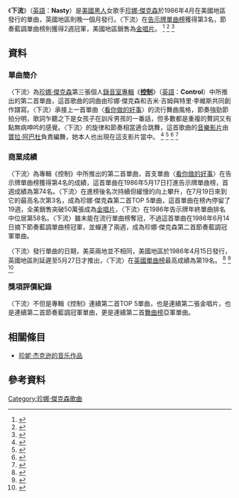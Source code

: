 
{{noteTA
|2=zh-cn:珍妮;zh-hant:珍娜;zh-tw:珍娜;zh-hk:珍納;
|3=zh-cn:杰克逊;zh-hant:傑克遜;zh-tw:傑克森;zh-hk:積遜
}}
{{Infobox single
| Name           = 下流<br />Nasty
| Cover          = 
| Caption        = 
| Artist         = [[珍娜·傑克森|珍娜·傑克森]]
| Album          = [[控制_(珍娜傑克森專輯)|控制]]
| Released       = 1986年4月15日<small>{{flagicon|US}}</small><br>1986年5月27日<small>{{flagicon|UK}}</small>
| B-side         = "You'll Never Find (A Love Like Mine)"
| Format         = {{flatlist|
*7" single
*12" single
*[[錄音帶|錄音帶]]
*[[CD|CD]]}}
| Recorded       = 1985年9月
| Genre          = {{flatlist|
*[[節奏藍調|節奏藍調]]
*[[流行舞曲|流行舞曲]]
*[[新杰克摇摆|新杰克摇摆]]
}}
| Length         = 4:03 <small>(專輯版本)</small> <br /> 3:44 <small>(單曲版本)</small>
| Label          = A&M Records
| Writer         = {{flatlist|
*吉米·吉姆與特里·李維斯
*珍娜·傑克森
}}
| Producer       = 吉米·吉姆與特里·李維斯
| Certification  = [[金唱片|金唱片]] <small>([[美國唱片業協會|美國唱片業協會]])</small>
| Last single    = "[[看你做的好事|What Have You Done for Me Lately]]"<br>(1986)
| This single    = "'''Nasty'''"<br>(1986)
| Next single    = "[[每當想起你|When I Think of You]]"<br>(1986)
| Misc           = 
}}
《'''下流'''》（[[英語|英語]]：'''Nasty'''）是[[美國|美國]][[黑人|黑人]]女歌手[[珍娜·傑克森|珍娜·傑克森]]於1986年4月在美國地區發行的單曲，英國地區則晚一個月發行。〈下流〉在[[Billboard_Hot_100|告示牌單曲榜]]獲得第3名，節奏藍調單曲榜則獲得2週冠軍，美國地區銷售為[[金唱片|金唱片]]。
<ref>{{Cite web |url=http://www.billboard.com/artist/304191/janet-jackson/chart?f=379 |title=美國告示牌官網珍娜·傑克森成績 |accessdate=2016-08-12 |archive-date=2016-07-02 |archive-url=https://web.archive.org/web/20160702111404/http://www.billboard.com/artist/304191/janet-jackson/chart?f=379 |dead-url=no }}</ref>
<ref>{{Cite web |url=http://www.officialcharts.com/artist/42628/janet-jackson/ |title=英國排行榜官網珍娜·傑克森單曲專輯成績 |accessdate=2016-08-12 |archive-date=2015-06-24 |archive-url=https://web.archive.org/web/20150624003047/http://www.officialcharts.com/artist/42628/janet-jackson/ |dead-url=no }}</ref>
<ref>{{Cite web |url=http://www.riaa.com/gold-platinum/?tab_active=default-award&se=Janet+Jackson#search_section |title=美國RIAA官網珍娜·傑克森銷售成績 |accessdate=2016-08-12 |archive-date=2016-08-10 |archive-url=https://web.archive.org/web/20160810032410/http://www.riaa.com/gold-platinum/?tab_active=default-award&se=Janet+Jackson#search_section |dead-url=no }}</ref>

==資料==
===單曲簡介===
〈下流〉為[[珍娜·傑克森|珍娜·傑克森]]第三張個人[[錄音室專輯|錄音室專輯]]《'''[[控制_(珍娜傑克森專輯)|控制]]'''》（[[英語|英語]]：'''Control'''）中所推出的第二首單曲，這首歌曲的詞曲由珍娜·傑克森和吉米·吉姆與特里·李維斯共同創作譜寫。〈下流〉承接上一首單曲〈[[看你做的好事|看你做的好事]]〉的流行舞曲風格，節奏強勁節拍分明，歌詞乍聽之下是女孩子在訓斥男孩的一番話，但多數都是重複的贅詞又有點無病呻吟的感覺。〈下流〉的旋律和節奏相當適合跳舞，這首歌曲的[[音樂影片|音樂影片]]由[[寶拉·阿巴杜|寶拉·阿巴杜]]負責編舞，她本人也出現在這支影片當中。
<ref>{{Cite web |url=http://www.billboard.com/artist/304191/janet-jackson/biography |title=美國告示牌官網珍娜·傑克森介紹 |accessdate=2016-08-13 |archive-date=2016-04-07 |archive-url=https://web.archive.org/web/20160407223858/http://www.billboard.com/artist/304191/janet-jackson/biography |dead-url=no }}</ref>
<ref>{{Cite web |url=http://www.rollingstone.com/music/albumreviews/control-19860424 |title=美國滾石雜誌官網-控制專輯介紹 |accessdate=2016-08-13 |archive-date=2013-06-15 |archive-url=https://www.webcitation.org/6HP9XWCSl?url=http://www.rollingstone.com/music/albumreviews/control-19860424 |dead-url=no }}</ref>
<ref>{{Cite web |url=http://www.umusic.com.tw/album.php?id=3787 |title=台灣環球唱片官網珍娜·傑克森作品介紹 |accessdate=2016-08-13 |archive-date=2016-10-11 |archive-url=https://web.archive.org/web/20161011005417/http://www.umusic.com.tw/album.php?id=3787 |dead-url=no }}</ref>
<ref>{{Cite web |url=https://www.youtube.com/watch?v=SDWHIMUfi1Q |title=珍娜·傑克森-下流音樂影片 |accessdate=2016-08-13 |archive-date=2020-11-27 |archive-url=https://web.archive.org/web/20201127164748/https://www.youtube.com/watch?v=SDWHIMUfi1Q |dead-url=no }}</ref>

===商業成績===
〈下流〉為專輯《控制》中所推出的第二首單曲，首支單曲〈[[看你做的好事|看你做的好事]]〉在告示牌單曲榜獲得第4名的成績，這首單曲在1986年5月17日打進告示牌單曲榜，首週成績為第74名。〈下流〉在進榜後名次持續但緩慢的向上攀升，在7月19日來到它的最高名次第3名，成為珍娜·傑克森第二首TOP 5單曲，這首單曲在榜內停留了19週，全美銷售突破50萬張成為[[金唱片|金唱片]]，〈下流〉在1986年告示牌年終單曲排名中位居第58名。〈下流〉雖未能在流行單曲榜奪冠，不過這首單曲在1986年6月14日摘下節奏藍調單曲榜冠軍，並蟬連了兩週，成為珍娜·傑克森第二首節奏藍調冠軍單曲。

〈下流〉發行單曲的日期，美英兩地並不相同，美國地區於1986年4月15日發行，英國地區則延遲至5月27日才推出，〈下流〉在[[英國單曲排行榜|英國單曲榜]]最高成績為第19名。
<ref>{{Cite web |url=http://www.billboard.com/charts/hot-100/1986-05-17 |title=1986-05-17告示牌單曲榜 |accessdate=2016-08-13 |archive-date=2015-04-11 |archive-url=https://web.archive.org/web/20150411085601/http://www.billboard.com/charts/hot-100/1986-05-17 |dead-url=no }}</ref>
<ref>{{Cite web |url=http://www.billboard.com/charts/hot-100/1986-07-19 |title=1986-07-19告示牌單曲榜 |accessdate=2016-08-13 |archive-date=2020-09-22 |archive-url=https://web.archive.org/web/20200922161214/https://www.billboard.com/charts/hot-100/1986-07-19 |dead-url=no }}</ref>
<ref>{{Cite web |url=http://www.billboard.com/charts/r-b-hip-hop-songs/1986-06-14 |title=1986-06-14告示牌節奏藍調單曲榜 |accessdate=2016-08-13 |archive-date=2020-09-22 |archive-url=https://web.archive.org/web/20200922162137/https://www.billboard.com/charts/r-b-hip-hop-songs/1986-06-14 |dead-url=no }}</ref>

===獎項評價紀錄===
〈下流〉不但是專輯《控制》連續第二首TOP 5單曲，也是連續第二張金唱片，也是連續第二首節奏藍調冠軍單曲，更是連續第二首[[告示牌舞曲排行榜|舞曲榜]]亞軍單曲。

==相關條目==
* [[珍妮·杰克逊的音乐作品|珍妮·杰克逊的音乐作品]]
==參考資料==
{{reflist|3}}
[[Category:珍娜·傑克森歌曲|Category:珍娜·傑克森歌曲]]